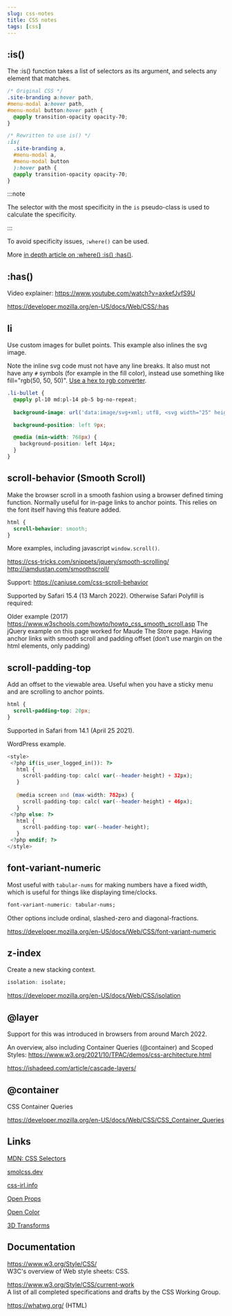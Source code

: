 ```yaml
---
slug: css-notes
title: CSS notes
tags: [css]
---
```


<!--truncate-->

## :is()

The :is() function takes a list of selectors as its argument, and selects any element that matches. 

```css
/* Original CSS */
.site-branding a:hover path,
#menu-modal a:hover path,
#menu-modal button:hover path {
  @apply transition-opacity opacity-70;
}

/* Rewritten to use is() */
:is(
  .site-branding a, 
  #menu-modal a, 
  #menu-modal button
  ):hover path {
  @apply transition-opacity opacity-70;
}
```

:::note

The selector with the most specificity in the `is` pseudo-class is used to calculate the specificity.

:::

To avoid specificity issues, `:where()` can be used.

More [in depth article on :where() :is() :has()](https://polypane.app/blog/where-is-has-new-css-selectors-that-make-your-life-easier/).

## :has()

Video explainer: https://www.youtube.com/watch?v=axkefJvfS9U

https://developer.mozilla.org/en-US/docs/Web/CSS/:has


## li

Use custom images for bullet points. This example also inlines the svg image.

Note the inline svg code must not have any line breaks. It also must not have any `#` symbols (for example in the fill color), instead use something like fill="rgb(50, 50, 50)". [Use a hex to rgb converter](https://www.rapidtables.com/convert/color/hex-to-rgb.html).

```css
.li-bullet {
  @apply pl-10 md:pl-14 pb-5 bg-no-repeat;
  
  background-image: url('data:image/svg+xml; utf8, <svg width="25" height="2" viewBox="0 0 25 2" fill="none" xmlns="http://www.w3.org/2000/svg"><line x1="0.983398" y1="1.13074" x2="24.9834" y2="1.13074" stroke="rgb(18, 18, 18)"/></svg>');

  background-position: left 9px;

  @media (min-width: 768px) {
    background-position: left 14px;
  }	
}
```

## scroll-behavior (Smooth Scroll)

Make the browser scroll in a smooth fashion using a browser defined timing function. Normally useful for in-page links to anchor points. This relies on the font itself having this feature added.

```css
html {
  scroll-behavior: smooth;
}
```

More examples, including javascript `window.scroll()`.

https://css-tricks.com/snippets/jquery/smooth-scrolling/<br />
http://iamdustan.com/smoothscroll/

Support: https://caniuse.com/css-scroll-behavior

Supported by Safari 15.4 (13 March 2022). Otherwise Safari Polyfill is required:

<script defer src="https://unpkg.com/smoothscroll-polyfill@0.4.4/dist/smoothscroll.min.js"></script>

Older example (2017)<br />
https://www.w3schools.com/howto/howto_css_smooth_scroll.asp
The jQuery example on this page worked for Maude The Store page. Having anchor links with smooth scroll and padding offset (don’t use margin on the html elements, only padding) 

## scroll-padding-top

Add an offset to the viewable area. Useful when you have a sticky menu and are scrolling to anchor points.

```css
html {
  scroll-padding-top: 20px;
}
```

Supported in Safari from 14.1 (April 25 2021).

WordPress example.

```php
<style>
 <?php if(is_user_logged_in()): ?>
   html {
     scroll-padding-top: calc( var(--header-height) + 32px);
   }
 
   @media screen and (max-width: 782px) {
     scroll-padding-top: calc( var(--header-height) + 46px);
   }
 <?php else: ?>
   html {
     scroll-padding-top: var(--header-height);
   }
 <?php endif; ?>
</style>
```

## font-variant-numeric

Most useful with `tabular-nums` for making numbers have a fixed width, which is useful for things like displaying time/clocks.

```css
font-variant-numeric: tabular-nums; 
```

Other options include ordinal, slashed-zero and diagonal-fractions.

https://developer.mozilla.org/en-US/docs/Web/CSS/font-variant-numeric


## z-index

Create a new stacking context.

```css
isolation: isolate;
```

https://developer.mozilla.org/en-US/docs/Web/CSS/isolation


## @layer

Support for this was introduced in browsers from around March 2022.

An overview, also including Container Queries (@container) and Scoped Styles: https://www.w3.org/2021/10/TPAC/demos/css-architecture.html

https://ishadeed.com/article/cascade-layers/


## @container

CSS Container Queries

https://developer.mozilla.org/en-US/docs/Web/CSS/CSS_Container_Queries


## Links

[MDN: CSS Selectors](https://developer.mozilla.org/en-US/docs/Web/CSS/CSS_Selectors)

[smolcss.dev](https://smolcss.dev/)

[css-irl.info](https://css-irl.info/)

[Open Props](https://open-props.style/)

[Open Color](https://yeun.github.io/open-color/)

[3D Transforms](https://polypane.app/css-3d-transform-examples/)

## Documentation

https://www.w3.org/Style/CSS/<br />
W3C's overview of Web style sheets: CSS.

https://www.w3.org/Style/CSS/current-work<br />
A list of all completed specifications and drafts by the CSS Working Group.

https://whatwg.org/ (HTML)
